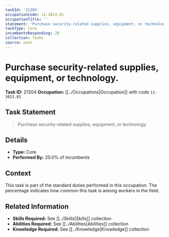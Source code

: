 ```yaml
---
taskId: '21304'
occupationCode: 11-3013.01
occupationTitle: ''
statement: 'Purchase security-related supplies, equipment, or technology.'
taskType: Core
incumbentsResponding: 20
collection: Tasks
source: onet
---
```

# Purchase security-related supplies, equipment, or technology.

**Task ID:** 21304
**Occupation:** [[../Occupations|Occupation]] with code `11-3013.01`

## Task Statement

> Purchase security-related supplies, equipment, or technology.

## Details

- **Type:** Core
- **Performed By:** 20.0% of incumbents

## Context

This task is part of the standard duties performed in this occupation. The percentage indicates how common this task is among workers in the field.

## Related Information

- **Skills Required:** See [[../Skills|Skills]] collection
- **Abilities Required:** See [[../Abilities|Abilities]] collection
- **Knowledge Required:** See [[../Knowledge|Knowledge]] collection
